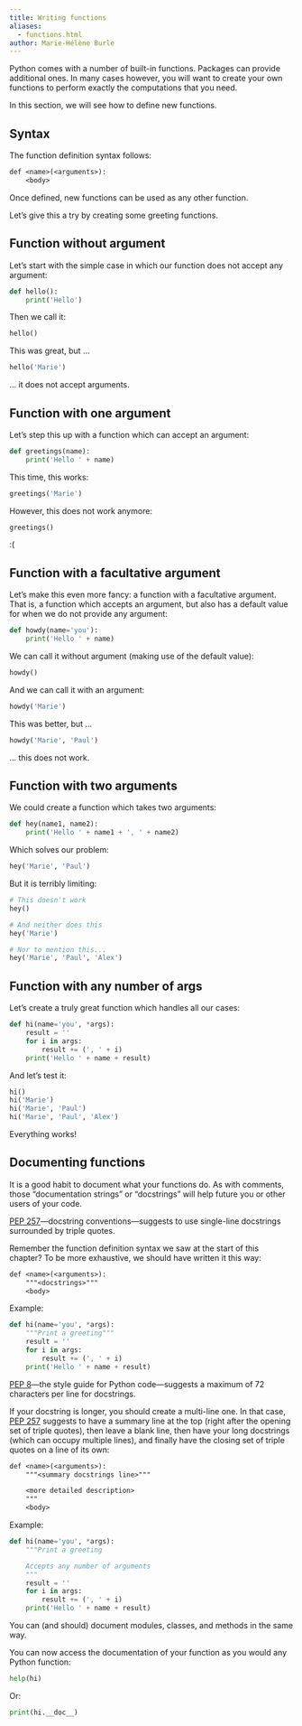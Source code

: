 ```yaml
---
title: Writing functions
aliases:
  - functions.html
author: Marie-Hélène Burle
---
```


:::{.def}

Python comes with a number of built-in functions. Packages can provide additional ones. In many cases however, you will want to create your own functions to perform exactly the computations that you need.

In this section, we will see how to define new functions.

:::

## Syntax

The function definition syntax follows:

```default
def <name>(<arguments>):
    <body>
```

Once defined, new functions can be used as any other function.

Let's give this a try by creating some greeting functions.

## Function without argument

Let's start with the simple case in which our function does not accept any argument:

```python
def hello():
    print('Hello')
```

Then we call it:

```python
hello()
```

This was great, but ...

```python
hello('Marie')
```

... it does not accept arguments.

## Function with one argument

Let's step this up with a function which can accept an argument:

```python
def greetings(name):
    print('Hello ' + name)
```

This time, this works:

```python
greetings('Marie')
```

However, this does not work anymore:

```python
greetings()
```

:(

## Function with a facultative argument

Let's make this even more fancy: a function with a facultative argument. That is, a function which accepts an argument, but also has a default value for when we do not provide any argument:

```python
def howdy(name='you'):
    print('Hello ' + name)
```

We can call it without argument (making use of the default value):

```python
howdy()
```

And we can call it with an argument:

```python
howdy('Marie')
```

This was better, but ...

```python
howdy('Marie', 'Paul')
```

... this does not work.

## Function with two arguments

We could create a function which takes two arguments:

```python
def hey(name1, name2):
    print('Hello ' + name1 + ', ' + name2)
```

Which solves our problem:

```python
hey('Marie', 'Paul')
```

But it is terribly limiting:

```python
# This doesn't work
hey()
```

```python
# And neither does this
hey('Marie')
```

```python
# Nor to mention this...
hey('Marie', 'Paul', 'Alex')
```

## Function with any number of args

Let's create a truly great function which handles all our cases:

```python
def hi(name='you', *args):
    result = ''
    for i in args:
        result += (', ' + i)
    print('Hello ' + name + result)
```

And let's test it:

```python
hi()
hi('Marie')
hi('Marie', 'Paul')
hi('Marie', 'Paul', 'Alex')
```

Everything works!

<!-- ## Returning values -->

## Documenting functions

It is a good habit to document what your functions do. As with comments, those "documentation strings" or "docstrings" will help future you or other users of your code.

[PEP 257](https://peps.python.org/pep-0257/#multi-line-docstrings)—docstring conventions—suggests to use single-line docstrings surrounded by triple quotes.

Remember the function definition syntax we saw at the start of this chapter? To be more exhaustive, we should have written it this way:

```default
def <name>(<arguments>):
    """<docstrings>"""
    <body>
```

:::{.example}

Example:

:::

```python
def hi(name='you', *args):
    """Print a greeting"""
    result = ''
    for i in args:
        result += (', ' + i)
    print('Hello ' + name + result)
```

[PEP 8](https://peps.python.org/pep-0008/#maximum-line-length)—the style guide for Python code—suggests a maximum of 72 characters per line for docstrings.

If your docstring is longer, you should create a multi-line one. In that case, [PEP 257](https://peps.python.org/pep-0257/#multi-line-docstrings) suggests to have a summary line at the top (right after the opening set of triple quotes), then leave a blank line, then have your long docstrings (which can occupy multiple lines), and finally have the closing set of triple quotes on a line of its own:

```default
def <name>(<arguments>):
    """<summary docstrings line>"""

    <more detailed description>
    """
    <body>
```

:::{.example}

Example:

:::

```python
def hi(name='you', *args):
    """Print a greeting

    Accepts any number of arguments
    """
    result = ''
    for i in args:
        result += (', ' + i)
    print('Hello ' + name + result)
```

:::{.note}

You can (and should) document modules, classes, and methods in the same way.

:::

You can now access the documentation of your function as you would any Python function:

```python
help(hi)
```

Or:

```python
print(hi.__doc__)
```

